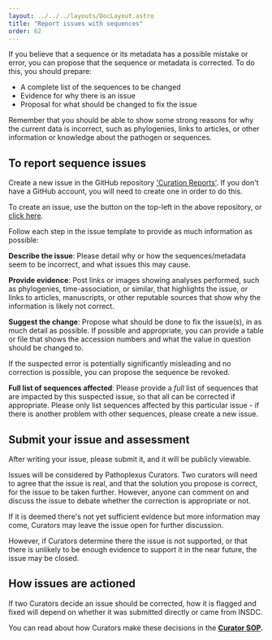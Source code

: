 ```yaml
---
layout: ../../../layouts/DocLayout.astro
title: "Report issues with sequences"
order: 62
---
```


If you believe that a sequence or its metadata has a possible mistake or error, you can 
propose that the sequence or metadata is corrected.
To do this, you should prepare:
- A complete list of the sequences to be changed
- Evidence for why there is an issue
- Proposal for what should be changed to fix the issue

Remember that you should be able to show some strong reasons
for why the current data is incorrect, such as phylogenies, links to articles, or other
information or knowledge about the pathogen or sequences.

## To report sequence issues

Create a new issue in the GitHub repository ['Curation Reports'](https://github.com/pathoplexus/curation_reports).
If you don't have a GitHub account, you will need to create one in order to do this.

To create an issue, use the button on the top-left in the above repository, 
or [click here](https://github.com/pathoplexus/curation_reports/issues/new/choose).

Follow each step in the issue template to provide as much information as possible:

**Describe the issue**: Please detail why or how the sequences/metadata seem to be incorrect,
and what issues this may cause.

**Provide evidence**: Post links or images showing analyses performed, such as phylogenies,
time-association, or similar, that highlights the issue, or links to articles, manuscripts, or other
reputable sources that show why the information is likely not correct.

**Suggest the change**: Propose what should be done to fix the issue(s), in as much detail as possible.
If possible and appropriate, you can provide a table or file that shows the accession numbers and what the value in question should be changed to.

If the suspected error is potentially significantly misleading and no correction is possible, you can propose the sequence be revoked.

**Full list of sequences affected**: Please provide a _full_ list of sequences that are impacted
by this suspected issue, so that all can be corrected if appropriate.
Please only list sequences affected by this particular issue - if there is another problem with other sequences,
please create a new issue.

## Submit your issue and assessment

After writing your issue, please submit it, and it will be publicly viewable.

Issues will be considered by Pathoplexus Curators.
Two curators will need to agree that the issue is real, and that the solution you propose is correct, for the issue to be taken further.
However, anyone can comment on and discuss the issue to debate whether the correction is appropriate or not.

If it is deemed there's not yet sufficient evidence but more information may come, Curators may leave the issue open for further discussion.

However, if Curators determine there the issue is not supported, or that there is unlikely to be enough evidence to support it in the near future, the issue may be closed.

## How issues are actioned

If two Curators decide an issue should be corrected, how it is flagged and fixed will depend
on whether it was submitted directly or came from INSDC.

You can read about how Curators make these decisions in the **[Curator SOP]().**